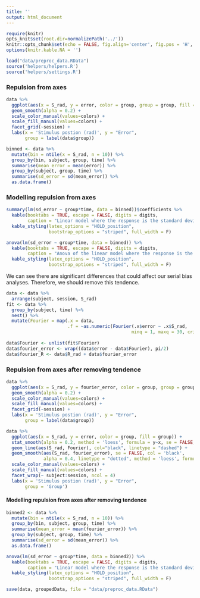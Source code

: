 ```yaml
---
title: ''
output: html_document
---
```


```r
require(knitr)
opts_knit$set(root.dir=normalizePath('../'))
knitr::opts_chunk$set(echo = FALSE, fig.align='center', fig.pos = 'H', message = FALSE, warning = FALSE)
options(knitr.kable.NA = '')
```

```r
load("data/preproc_data.RData")
source('helpers/helpers.R')
source('helpers/settings.R')
```

### Repulsion from axes
```r
data %>%
  ggplot(aes(x = S_rad, y = error, color = group, group = group, fill = group)) +
  geom_smooth(alpha = 0.2) +
  scale_color_manual(values=colors) +
  scale_fill_manual(values=colors) +
  facet_grid(~session) +
  labs(x = 'Stimulus postion (rad)', y = "Error",
       group = label(data$group))

binned <- data %>%
  mutate(bin = ntile(x = S_rad, n = 10)) %>%
  group_by(bin, subject, group, time) %>%
  summarise(mean_error = mean(error)) %>%
  group_by(subject, group, time) %>%
  summarise(sd_error = sd(mean_error)) %>%
  as.data.frame()
```

### Modelling repulsion from axes
```r
summary(lm(sd_error ~ group*time, data = binned))$coefficients %>%
  kable(booktabs = TRUE, escape = FALSE, digits = digits,
        caption = "Linear model where the response is the standard deviation of the mean error computed for each of 10 bins of the stimulus position by subject and timepoint.") %>%
  kable_styling(latex_options = "HOLD_position", 
                bootstrap_options = "striped", full_width = F) 

anova(lm(sd_error ~ group*time, data = binned)) %>%
  kable(booktabs = TRUE, escape = FALSE, digits = digits,
        caption = "Anova of the linear model where the response is the standard deviation of the mean error computed for each of 10 bins of the stimulus position by subject and timepoint.") %>%
  kable_styling(latex_options = "HOLD_position", 
                bootstrap_options = "striped", full_width = F) 
```

We can see there are significant differences that could affect our serial bias analyses. Therefore, we should remove this tendence.

```r
data <- data %>%
  arrange(subject, session, S_rad) 
fit <- data %>%
  group_by(subject, time) %>%
  nest() %>%
  mutate(Fourier = map(.x = data,
                       .f = ~as.numeric(Fourier(.x$error ~ .x$S_rad, 
                                               minq = 1, maxq = 30, crit = "aic"))))
 
data$Fourier <- unlist(fit$Fourier)
data$fourier_error <- wrap((data$error - data$Fourier), pi/2)
data$fourier_R <- data$R_rad + data$fourier_error
```


### Repulsion from axes after removing tendence

```r
data %>%
  ggplot(aes(x = S_rad, y = fourier_error, color = group, group = group, fill = group)) +
  geom_smooth(alpha = 0.2) +
  scale_color_manual(values=colors) +
  scale_fill_manual(values=colors) +
  facet_grid(~session) +
  labs(x = 'Stimulus postion (rad)', y = "Error",
       group = label(data$group))
```

```r
data %>%
  ggplot(aes(x = S_rad, y = error, color = group, fill = group)) +
  stat_smooth(alpha = 0.2, method = 'loess', formula = y~x, se = FALSE, n = 100) +
  geom_line(aes(S_rad, Fourier), col="black", linetype = "dashed") +
  geom_smooth(aes(S_rad, fourier_error), se = FALSE, col = 'black', 
              alpha = 0.4, linetype = "dotted", method = 'loess', formula = y~x) +
  scale_color_manual(values=colors) +
  scale_fill_manual(values=colors) +
  facet_wrap(~ subject:session, ncol = 4)
  labs(x = 'Stimulus postion (rad)', y = "Error",
       group = 'Group')
```

#### Modelling repulsion from axes after removing tendence
```r
binned2 <- data %>%
  mutate(bin = ntile(x = S_rad, n = 10)) %>%
  group_by(bin, subject, group, time) %>%
  summarise(mean_error = mean(fourier_error)) %>%
  group_by(subject, group, time) %>%
  summarise(sd_error = sd(mean_error)) %>%
  as.data.frame()

anova(lm(sd_error ~ group*time, data = binned2)) %>%
  kable(booktabs = TRUE, escape = FALSE, digits = digits,
        caption = "Linear model where the response is the standard deviation of the mean error (after fitting the Fourier expansion) computed for each of 10 bins of the stimulus position by subject and timepoint.") %>%
  kable_styling(latex_options = "HOLD_position",
                bootstrap_options = "striped", full_width = F) 
```

```r
save(data, groupedData, file = "data/preproc_data.RData")
```
